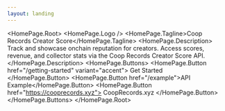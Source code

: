```yaml
---
layout: landing
---
```



<HomePage.Root>
  <HomePage.Logo />
  <HomePage.Tagline>Coop Records Creator Score</HomePage.Tagline>
  <HomePage.Description>
    Track and showcase onchain reputation for creators. Access scores, revenue,
    and collector stats via the Coop Records Creator Score API.
  </HomePage.Description>
  <HomePage.Buttons>
    <HomePage.Button href="/getting-started" variant="accent">
      Get Started
    </HomePage.Button>
    <HomePage.Button href="/example">API Example</HomePage.Button>
    <HomePage.Button href="https://cooprecords.xyz">
      CoopRecords.xyz
    </HomePage.Button>
  </HomePage.Buttons>
</HomePage.Root>
